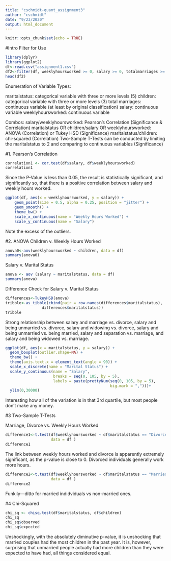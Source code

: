 ```yaml
---
title: "cschmidt-quant_assignment3"
author: "cschmidt"
date: "9/23/2020"
output: html_document
---
```


```r
knitr::opts_chunk$set(echo = TRUE)
```
#Intro
Filter for Use
```r
library(dplyr)
library(ggplot2)
df<-read.csv("assignment1.csv")
df2<-filter(df, weeklyhoursworked >= 0, salary >= 0, totalmarriages >= 0) 
head(df2)
```
Enumeration of Variable Types: 

maritalstatus: categorical variable with three or more levels (5)
children: categorical variable with three or more levels (3)
total marriages: continuous variable (at least by original classification)
salary: continuous variable
weeklyhoursworked: continuous variable

Combos: 
salary/weeklyhoursworked: Pearson's Correlation (Significance & Correlation)
maritalstatus OR children/salary OR weeklyhoursworked: ANOVA (Correlation) or Tukey HSD (Significance)
maritalstatus/children: chi-squared (Correlation)
Two-Sample T-Tests can be conducted by limiting the maritalstatus to 2 and comparing to continuous variables (Significance)

#1. Pearson's Correlation
```r
correlation1 <- cor.test(df$salary, df$weeklyhoursworked)
correlation1
```
Since the P-Value is less than 0.05, the result is statistically significant, and significantly so, that there is a positive correlation between salary and weekly hours worked. 
```r
ggplot(df, aes(x = weeklyhoursworked, y = salary)) + 
    geom_point(size = 0.5, alpha = 0.25, position = "jitter") +
    geom_smooth() +
    theme_bw() +
    scale_x_continuous(name = "Weekly Hours Worked") +
    scale_y_continuous(name = "Salary") 
```
Note the excess of the outliers. 

#2. ANOVA
Children v. Weekly Hours Worked
```r
anova0<-aov(weeklyhoursworked ~ children, data = df)
summary(anova0)
```


Salary v. Marital Status
```r
anova <- aov (salary ~ maritalstatus, data = df)
summary(anova)
```

Difference Check for Salary v. Marital Status
```r
differences<-TukeyHSD(anova)
tribble<-as_tibble(cbind(pair = row.names(differences$maritalstatus),
                differences$maritalstatus))
tribble
```
Strong relationship between salary and marriage vs. divorce, salary and being unmarried vs. divorce, salary and widowing vs. divorce, salary and being unmarried vs. being married, salary and separation vs. marriage, and salary and being widowed vs. marriage. 
```r
ggplot(df, aes(x = maritalstatus, y = salary)) +
  geom_boxplot(outlier.shape=NA) +
  theme_bw() +
  theme(axis.text.x = element_text(angle = 90)) +
  scale_x_discrete(name = "Marital Status") +
  scale_y_continuous(name = "Salary",
                     breaks = seq(0, 105, by = 5),
                     labels = paste(prettyNum(seq(0, 105, by = 5), 
                                              big.mark = ",")))+
  ylim(0,30000)

```
Interesting how all of the variation is in that 3rd quartile, but most people don't make any money. 

#3 Two-Sample T-Tests

Marriage, Divorce vs. Weekly Hours Worked
```r
difference1<-t.test(df$weeklyhoursworked ~ df$maritalstatus == "Divorced" , 
                    data = df )
difference1
```
The link between weekly hours worked and divorce is apparently extremely significant, as the p-value is close to 0. Divorced individuals generally work more hours. 

```r
difference2<-t.test(df$weeklyhoursworked ~ df$maritalstatus == "Married" , 
                    data = df )
difference2
```
Funkily—ditto for married indidviduals vs non-married ones. 

#4 Chi-Squared
```r
chi_sq <- chisq.test(df$maritalstatus, df$children)
chi_sq
chi_sq$observed
chi_sq$expected
```
Unshockingly, with the absolutely diminutive p-value, it is unshocking that married couples had the most children in the past year. It is, however, surprising that unmarried people actually had more children than they were expected to have had, all things considered equal. 



